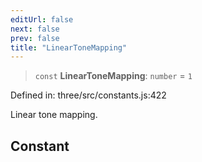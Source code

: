 ```yaml
---
editUrl: false
next: false
prev: false
title: "LinearToneMapping"
---
```


> `const` **LinearToneMapping**: `number` = `1`

Defined in: three/src/constants.js:422

Linear tone mapping.

## Constant
